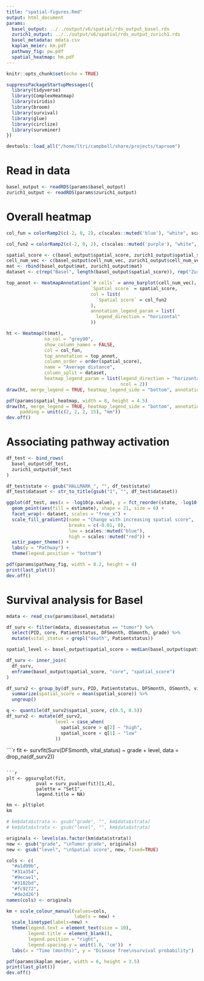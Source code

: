 ```yaml
---
title: "spatial-figures.Rmd"
output: html_document
params:
  basel_output: ../../output/v6/spatial/rds_output_basel.rds
  zurich1_output: ../../output/v6/spatial/rds_output_zurich1.rds
  basel_metadata: mdata.csv
  kaplan_meier: km.pdf
  pathway_fig: pw.pdf
  spatial_heatmap: hm.pdf
---
```


```r
knitr::opts_chunk$set(echo = TRUE)

suppressPackageStartupMessages({
  library(tidyverse)
  library(ComplexHeatmap)
  library(viridis)
  library(broom)
  library(survival)
  library(glue)
  library(circlize)
  library(survminer)
})

devtools::load_all("/home/ltri/campbell/share/projects/taproom")
```

# Read in data

```r
basel_output <- readRDS(params$basel_output)
zurich1_output <- readRDS(params$zurich1_output)
```



# Overall heatmap

```r
col_fun = colorRamp2(c(-2, 0, 2), c(scales::muted('blue'), "white", scales::muted("red")))
```

```r
col_fun2 = colorRamp2(c(-2, 0, 2), c(scales::muted('purple'), "white", scales::muted("green")))
```

```r
spatial_score <- c(basel_output$spatial_score, zurich1_output$spatial_score)
cell_num_vec <- c(basel_output$cell_num_vec, zurich1_output$cell_num_vec)
mat <- rbind(basel_output$mat, zurich1_output$mat)
dataset <- c(rep("Basel", length(basel_output$spatial_score)), rep("Zurich", length(zurich1_output$spatial_score)))
```

```r
top_annot <- HeatmapAnnotation(`# cells` = anno_barplot(cell_num_vec),
                               `Spatial score` = spatial_score,
                               col = list(
                                 `Spatial score` = col_fun2
                               ),
                               annotation_legend_param = list(
                                 legend_direction = "horizontal"
                               ))

ht <- Heatmap(t(mat), 
              na_col = "grey90", 
              show_column_names = FALSE, 
              col = col_fun,
              top_annotation = top_annot,
              column_order = order(spatial_score),
              name = "Average distance",
              column_split = dataset,
              heatmap_legend_param = list(legend_direction = "horizontal", 
                                          ncol = 2))
draw(ht, merge_legend = TRUE, heatmap_legend_side = "bottom", annotation_legend_side = "bottom")
```




```r
pdf(params$spatial_heatmap, width = 8, height = 4.5)
draw(ht, merge_legend = TRUE, heatmap_legend_side = "bottom", annotation_legend_side = "bottom",
     padding = unit(c(2, 2, 2, 15), "mm"))
dev.off()
```


# Associating pathway activation

```r
df_test <- bind_rows(
  basel_output$df_test,
  zurich1_output$df_test
)
```

```r
df_test$state <- gsub("HALLMARK_", "", df_test$state)
df_test$dataset <- str_to_title(gsub("1", "", df_test$dataset))

ggplot(df_test, aes(x = -log10(p.value), y = fct_reorder(state, -log10(p.value)))) +
  geom_point(aes(fill = estimate), shape = 21, size = 6) +
  facet_wrap(~ dataset, scales = "free_x") +
  scale_fill_gradient2(name = "Change with increasing spatial score",
                       breaks = c(-0.01, 0),
                       low = scales::muted("blue"),
                       high = scales::muted("red")) +
  astir_paper_theme() +
  labs(y = "Pathway") +
  theme(legend.position = "bottom")

```


```r
pdf(params$pathway_fig, width = 8.2, height = 4)
print(last_plot())
dev.off()
```


# Survival analysis for Basel

```r
mdata <- read_csv(params$basel_metadata)

df_surv <- filter(mdata, diseasestatus == "tumor") %>% 
  select(PID, core, Patientstatus, DFSmonth, OSmonth, grade) %>% 
  mutate(vital_status = grepl("death", Patientstatus)) 
```

```r
spatial_level <- basel_output$spatial_score > median(basel_output$spatial_score)
```


```r
df_surv <- inner_join(
  df_surv,
  enframe(basel_output$spatial_score, "core", "spatial_score")
)
```

```r
df_surv2 <- group_by(df_surv, PID, Patientstatus, DFSmonth, OSmonth, vital_status, grade) %>% 
  summarize(spatial_score = mean(spatial_score)) %>% 
  ungroup() 
```



```r
q <- quantile(df_surv2$spatial_score, c(0.5, 0.5))
df_surv2 <- mutate(df_surv2,
                  level = case_when(
                    spatial_score > q[2] ~ "high",
                    spatial_score < q[1] ~ "low"
                  ))
```




````r

fit <- survfit(Surv(DFSmonth, vital_status) ~ grade + level, data = drop_na(df_surv2))

```

```r
plt <- ggsurvplot(fit, 
           pval = surv_pvalue(fit)[1,4],
           palette = "Set1",
           legend.title = NA)
```

```r
km <- plt$plot
km
```

```r
# km$data$strata <- gsub("grade", "", km$data$strata)
# km$data$strata <- gsub("level", "", km$data$strata)
```

```r
originals <- levels(as.factor(km$data$strata))
new <- gsub("grade", "\nTumor grade", originals)
new <- gsub("level", "\nSpatial score", new, fixed=TRUE)
```


```r

cols <- c(
  "#a1d99b",
  "#31a354",
  "#9ecae1",
  "#3182bd",
  "#fc9272",
  "#de2d26")
names(cols) <- originals

km + scale_colour_manual(values=cols,
                         labels = new) +
  scale_linetype(labels=new) +
  theme(legend.text = element_text(size = 10),
        legend.title = element_blank(),
        legend.position = "right",
        legend.spacing.y = unit(1.0, 'cm'))  +
  labs(x = "Time (months)", y = "Disease free\nsurvival probability")
```

```r
pdf(params$kaplan_meier, width = 6, height = 3.5)
print(last_plot())
dev.off()
```

